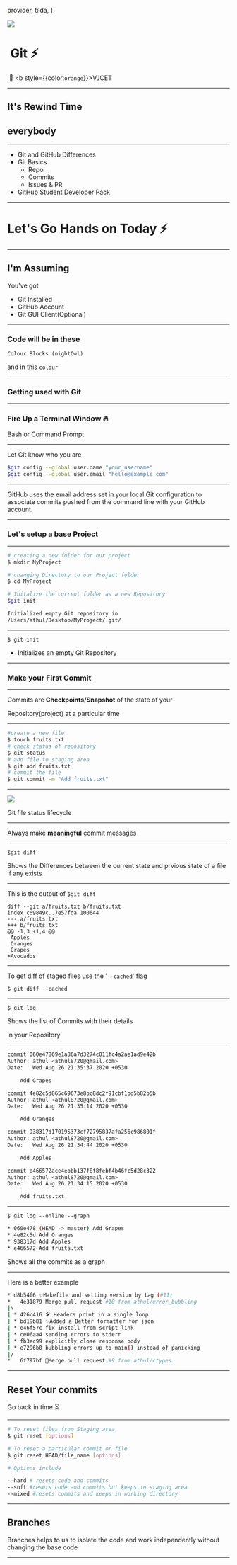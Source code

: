   provider,
  tilda,
]

<Head>
  <title>Intro to GitHub</title>
  <meta name="twitter:card" content="summary_large_image" />
  <meta name="twitter:site" content="@athulcajay" />
  <meta name="twitter:title" content="Intro to GitHub" />
  <meta name="twitter:description" content="Introduction to GitHub and not Git" />
  <meta name="twitter:image" content="https://raw.githubusercontent.com/athul/GH/master/img/expcat.png" />
</Head>



<Image src='https://images8.alphacoders.com/430/430944.jpg'>

# &nbsp;Git  :zap:

&nbsp;:wave: <b style={{color:`orange`}}>VJCET</b>

</Image>

---
## It's Rewind Time
## everybody

---

- Git and GitHub Differences
- Git Basics
    - Repo
    - Commits
    - Issues & PR 
- GitHub Student Developer Pack

---
# Let's Go Hands on Today :zap:

--- 
## I'm Assuming
You've got
- Git Installed
- GitHub Account
- Git GUI Client(Optional)

---
### Code will be in these
```
Colour Blocks (nightOwl)
```
and in this `colour`


---
### Getting used with Git

---
### Fire Up a Terminal Window :fire:
Bash or Command Prompt

---
Let Git know who you are

```bash
$git config --global user.name "your_username"
$git config --global user.email "hello@example.com"
```
---

GitHub uses the email address set in your local Git configuration to associate commits pushed from the command line with your
GitHub account.

---

###  Let's setup a base Project

---

```bash
# creating a new folder for our project
$ mkdir MyProject

# changing Directory to our Project folder
$ cd MyProject

# Initalize the current folder as a new Repository
$git init

Initialized empty Git repository in 
/Users/athul/Desktop/MyProject/.git/
```

---
`$ git init`
- Initializes an empty Git Repository

---
### Make your First Commit

---

Commits are **Checkpoints/Snapshot** of the state of your 

Repository(project) at a particular time

---
```bash
#create a new file
$ touch fruits.txt
# check status of repository
$ git status
# add file to staging area
$ git add fruits.txt
# commit the file
$ git commit -m "Add fruits.txt"
```` 

---

![](https://git-scm.com/book/en/v2/images/lifecycle.png)


Git file status lifecycle

---

Always make **meaningful** commit messages

---
`$git diff`

Shows the Differences between the current state and prvious state of a file if any exists

---
This is the output of `$git diff`
```
diff --git a/fruits.txt b/fruits.txt
index c69849c..7e57fda 100644
--- a/fruits.txt
+++ b/fruits.txt
@@ -1,3 +1,4 @@
 Apples
 Oranges
 Grapes
+Avocados

```
---
To get diff of staged files use the '`--cached`' flag

`$ git diff --cached`

---
`$ git log`

Shows the list of Commits with their details

in your Repository

---

```bash
commit 060e47869e1a86a7d3274c011fc4a2ae1ad9e42b
Author: athul <athul8720@gmail.com>
Date:   Wed Aug 26 21:35:37 2020 +0530

    Add Grapes

commit 4e82c5d865c69673e8bc8dc2f91cbf1bd5b82b5b
Author: athul <athul8720@gmail.com>
Date:   Wed Aug 26 21:35:14 2020 +0530

    Add Oranges

commit 938317d170195373cf72795837afa256c986801f
Author: athul <athul8720@gmail.com>
Date:   Wed Aug 26 21:34:44 2020 +0530

    Add Apples

commit e466572ace4ebbb137f8f8febf4b46fc5d28c322
Author: athul <athul8720@gmail.com>
Date:   Wed Aug 26 21:34:15 2020 +0530

    Add fruits.txt
```

---
`$ git log --online --graph`

```bash
* 060e478 (HEAD -> master) Add Grapes
* 4e82c5d Add Oranges
* 938317d Add Apples
* e466572 Add fruits.txt
```
Shows all the commits as a graph

---

Here is a better example

```bash
* d8b54f6 ✨Makefile and setting version by tag (#11)
*   4e31879 Merge pull request #10 from athul/error_bubbling
|\  
| * 426c416 🛠 Headers print in a single loop
| * bd19b81 ✨Added a Better formatter for json
| * e46f57c fix install from script link
| * ce06aa4 sending errors to stderr
| * fb3ec99 explicitly close response body
| * e7296b0 bubbling errors up to main() instead of panicking
|/  
*   6f797bf 🔀Merge pull request #9 from athul/ctypes
```

---
## Reset Your commits
Go back in time ⏳

---
```bash
# To reset files from Staging area
$ git reset [options]

# To reset a particular commit or file
$ git reset HEAD/file_name [options]

# Options include

--hard # resets code and commits
--soft #resets code and commits but keeps in staging area
--mixed #resets commits and keeps in working directory
```

---
## Branches

Branches helps to us to isolate the code and work independently without changing the base code

---
<Invert>

![]()

</Invert>

